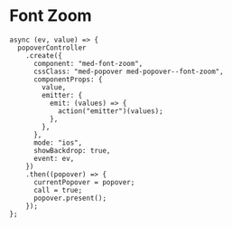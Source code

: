 
<Meta title="Components/Compositions/Questões/Font Zoom/Usage" />

# Font Zoom

```
async (ev, value) => {
  popoverController
    .create({
      component: "med-font-zoom",
      cssClass: "med-popover med-popover--font-zoom",
      componentProps: {
        value,
        emitter: {
          emit: (values) => {
            action("emitter")(values);
          },
        },
      },
      mode: "ios",
      showBackdrop: true,
      event: ev,
    })
    .then((popover) => {
      currentPopover = popover;
      call = true;
      popover.present();
    });
};
```
